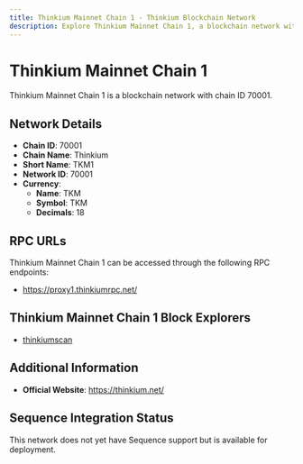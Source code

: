 ```yaml
--- 
title: Thinkium Mainnet Chain 1 - Thinkium Blockchain Network
description: Explore Thinkium Mainnet Chain 1, a blockchain network with chain ID 70001. Learn about its native currency, TKM, and how to interact with the network.
---
```


# Thinkium Mainnet Chain 1

Thinkium Mainnet Chain 1 is a blockchain network with chain ID 70001.

## Network Details

- **Chain ID**: 70001
- **Chain Name**: Thinkium
- **Short Name**: TKM1
- **Network ID**: 70001
- **Currency**: 
  - **Name**: TKM
  - **Symbol**: TKM
  - **Decimals**: 18

## RPC URLs

Thinkium Mainnet Chain 1 can be accessed through the following RPC endpoints:

- https://proxy1.thinkiumrpc.net/

## Thinkium Mainnet Chain 1 Block Explorers

- [thinkiumscan](https://chain1.thinkiumscan.net)

## Additional Information

- **Official Website**: https://thinkium.net/

## Sequence Integration Status

This network does not yet have Sequence support but is available for deployment.
